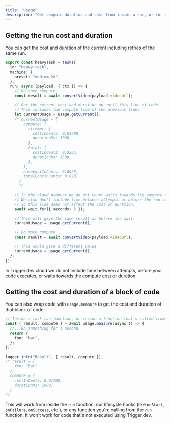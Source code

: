 ```yaml
---
title: "Usage"
description: "Get compute duration and cost from inside a run, or for a specific block of code."
---
```


## Getting the run cost and duration

You can get the cost and duration of the current including retries of the same run.

```ts
export const heavyTask = task({
  id: "heavy-task",
  machine: {
    preset: "medium-2x",
  },
  run: async (payload, { ctx }) => {
    // Do some compute
    const result = await convertVideo(payload.videoUrl);

    // Get the current cost and duration up until this line of code
    // This includes the compute time of the previous lines
    let currentUsage = usage.getCurrent();
    /* currentUsage = {
        compute: {
          attempt: {
            costInCents: 0.01700,
            durationMs: 1000,
          },
          total: {
            costInCents: 0.0255,
            durationMs: 1500,
          },
        },
        baseCostInCents: 0.0025,
        totalCostInCents: 0.028,
      } 
      */

    // In the cloud product we do not count waits towards the compute cost or duration.
    // We also don't include time between attempts or before the run starts executing your code.
    // So this line does not affect the cost or duration.
    await wait.for({ seconds: 5 });

    // This will give the same result as before the wait.
    currentUsage = usage.getCurrent();

    // Do more compute
    const result = await convertVideo(payload.videoUrl);

    // This would give a different value
    currentUsage = usage.getCurrent();
  },
});
```

<Note>
  In Trigger.dev cloud we do not include time between attempts, before your code executes, or waits
  towards the compute cost or duration.
</Note>

## Getting the cost and duration of a block of code

You can also wrap code with `usage.measure` to get the cost and duration of that block of code:

```ts
// Inside a task run function, or inside a function that's called from there.
const { result, compute } = await usage.measure(async () => {
  //...Do something for 1 second
  return {
    foo: "bar",
  };
});

logger.info("Result", { result, compute });
/* result = {
    foo: "bar"
  }
  compute = {
    costInCents: 0.01700,
    durationMs: 1000,
  }
*/
```

This will work from inside the `run` function, our lifecycle hooks (like `onStart`, `onFailure`, `onSuccess`, etc.), or any function you're calling from the `run` function. It won't work for code that's not executed using Trigger.dev.
